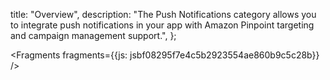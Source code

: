   title: "Overview",
  description: "The Push Notifications category allows you to integrate push notifications in your app with Amazon Pinpoint targeting and campaign management support.",
};






<Fragments fragments={{js: jsbf08295f7e4c5b2923554ae860b9c5c28b}} />
